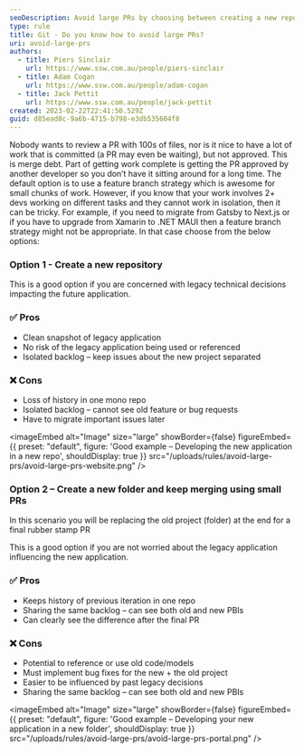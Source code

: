 ```yaml
---
seoDescription: Avoid large PRs by choosing between creating a new repository or folder, and merging using small pull requests, allowing for clean snapshots of legacy applications and isolated backlogs.
type: rule
title: Git - Do you know how to avoid large PRs?
uri: avoid-large-prs
authors:
  - title: Piers Sinclair
    url: https://www.ssw.com.au/people/piers-sinclair
  - title: Adam Cogan
    url: https://www.ssw.com.au/people/adam-cogan
  - title: Jack Pettit
    url: https://www.ssw.com.au/people/jack-pettit
created: 2023-02-22T22:41:50.529Z
guid: d85ead8c-9a6b-4715-b798-e3db535604f8
---
```


Nobody wants to review a PR with 100s of files, nor is it nice to have a lot of work that is committed (a PR may even be waiting), but not approved. This is merge debt. Part of getting work complete is getting the PR approved by another developer so you don’t have it sitting around for a long time.
The default option is to use a feature branch strategy which is awesome for small chunks of work. However, if you know that your work involves 2+ devs working on different tasks and they cannot work in isolation, then it can be tricky. For example, if you need to migrate from Gatsby to Next.js or if you have to upgrade from Xamarin to .NET MAUI then a feature branch strategy might not be appropriate. In that case choose from the below options:

### Option 1 - Create a new repository

This is a good option if you are concerned with legacy technical decisions impacting the future application.

### ✅ Pros

* Clean snapshot of legacy application
* No risk of the legacy application being used or referenced
* Isolated backlog – keep issues about the new project separated

### ❌ Cons

* Loss of history in one mono repo
* Isolated backlog – cannot see old feature or bug requests
* Have to migrate important issues later


<imageEmbed
  alt="Image"
  size="large"
  showBorder={false}
  figureEmbed={{
    preset: "default",
    figure: 'Good example – Developing the new application in a new repo',
    shouldDisplay: true
  }}
  src="/uploads/rules/avoid-large-prs/avoid-large-prs-website.png"
/>

### Option 2 – Create a new folder and keep merging using small PRs

In this scenario you will be replacing the old project (folder) at the end for a final rubber stamp PR

This is a good option if you are not worried about the legacy application influencing the new application.

### ✅ Pros

* Keeps history of previous iteration in one repo
* Sharing the same backlog – can see both old and new PBIs
* Can clearly see the difference after the final PR

### ❌ Cons

* Potential to reference or use old code/models
* Must implement bug fixes for the new + the old project
* Easier to be influenced by past legacy decisions
* Sharing the same backlog – can see both old and new PBIs


<imageEmbed
  alt="Image"
  size="large"
  showBorder={false}
  figureEmbed={{
    preset: "default",
    figure: 'Good example – Developing your new application in a new folder',
    shouldDisplay: true
  }}
  src="/uploads/rules/avoid-large-prs/avoid-large-prs-portal.png"
/>